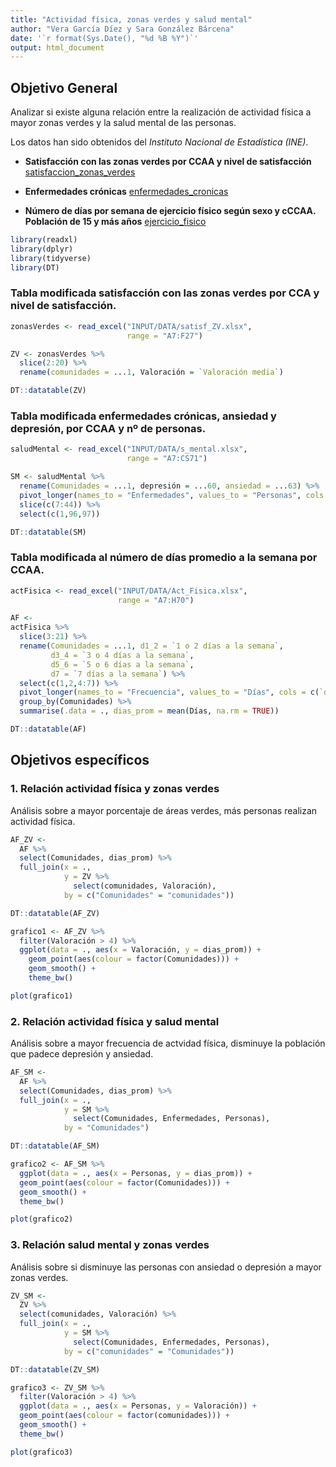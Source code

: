 ```yaml
---
title: "Actividad física, zonas verdes y salud mental"
author: "Vera García Díez y Sara González Bárcena"
date: '`r format(Sys.Date(), "%d %B %Y")`'
output: html_document
---
```






## Objetivo General
Analizar si existe alguna relación entre la realización de actividad física a mayor zonas verdes y la salud mental de las personas.

Los datos han sido obtenidos del *Instituto Nacional de Estadística (INE)*.

- **Satisfacción con las zonas verdes por CCAA y nivel de satisfacción **
[satisfaccion_zonas_verdes](https://www.ine.es/jaxi/Datos.htm?path=/t00/ICV/dim8/&file=82101.px)

- **Enfermedades crónicas**
[enfermedades_cronicas](https://www.ine.es/jaxiT3/Datos.htm?tpx=47669)

- **Número de días por semana de ejercicio físico según sexo y cCCAA. Población de 15 y más años**
[ejercicio_fisico](https://www.ine.es/jaxiT3/Datos.htm?tpx=47605)

```r
library(readxl)
library(dplyr)
library(tidyverse)
library(DT)
```

### Tabla modificada satisfacción con las zonas verdes por CCA y nivel de satisfacción.

```r
zonasVerdes <- read_excel("INPUT/DATA/satisf_ZV.xlsx", 
                          range = "A7:F27")
```

```r
ZV <- zonasVerdes %>% 
  slice(2:20) %>% 
  rename(comunidades = ...1, Valoración = `Valoración media`)

```

```r
DT::datatable(ZV)
```

### Tabla modificada enfermedades crónicas, ansiedad y depresión, por CCAA y nº de personas.

```r
saludMental <- read_excel("INPUT/DATA/s_mental.xlsx", 
                          range = "A7:CS71")
```

```r
SM <- saludMental %>% 
  rename(Comunidades = ...1, depresión = ...60, ansiedad = ...63) %>% 
  pivot_longer(names_to = "Enfermedades", values_to = "Personas", cols = c(depresión, ansiedad)) %>%
  slice(c(7:44)) %>% 
  select(c(1,96,97))

```

```r
DT::datatable(SM)
```


### Tabla modificada al número de días promedio a la semana por CCAA.
```r
actFisica <- read_excel("INPUT/DATA/Act_Fisica.xlsx", 
                        range = "A7:H70")
```

```r
AF <-
actFisica %>% 
  slice(3:21) %>% 
  rename(Comunidades = ...1, d1_2 = `1 o 2 días a la semana`, 
         d3_4 = `3 o 4 días a la semana`,
         d5_6 = `5 o 6 días a la semana`,
         d7 = `7 días a la semana`) %>% 
  select(c(1,2,4:7)) %>% 
  pivot_longer(names_to = "Frecuencia", values_to = "Días", cols = c(`d1_2`:`d7`)) %>% 
  group_by(Comunidades) %>% 
  summarise(.data = ., dias_prom = mean(Días, na.rm = TRUE))

```


```r
DT::datatable(AF)
```




## Objetivos específicos

### 1. Relación actividad física y zonas verdes
Análisis sobre a mayor porcentaje de áreas verdes, más personas realizan actividad física.


```r
AF_ZV <-  
  AF %>% 
  select(Comunidades, dias_prom) %>% 
  full_join(x = ., 
            y = ZV %>% 
              select(comunidades, Valoración),
            by = c("Comunidades" = "comunidades"))
```

```r
DT::datatable(AF_ZV)
```


```r
grafico1 <- AF_ZV %>% 
  filter(Valoración > 4) %>% 
  ggplot(data = ., aes(x = Valoración, y = dias_prom)) +
    geom_point(aes(colour = factor(Comunidades))) +
    geom_smooth() +
    theme_bw()
```

```r
plot(grafico1)
```


### 2. Relación actividad física y salud mental
Análisis sobre a mayor frecuencia de actvidad física, disminuye la población que padece depresión y ansiedad.


```r
AF_SM <-  
  AF %>% 
  select(Comunidades, dias_prom) %>% 
  full_join(x = ., 
            y = SM %>% 
              select(Comunidades, Enfermedades, Personas),
            by = "Comunidades")
```

```r
DT::datatable(AF_SM)
```

```r
grafico2 <- AF_SM %>% 
  ggplot(data = ., aes(x = Personas, y = dias_prom)) +
  geom_point(aes(colour = factor(Comunidades))) +
  geom_smooth() +
  theme_bw()
```

```r
plot(grafico2)
```



### 3. Relación salud mental y zonas verdes
Análisis sobre si disminuye las personas con ansiedad o depresión a mayor zonas verdes.
```r
ZV_SM <-  
  ZV %>% 
  select(comunidades, Valoración) %>% 
  full_join(x = ., 
            y = SM %>% 
              select(Comunidades, Enfermedades, Personas),
            by = c("comunidades" = "Comunidades"))


```

```r
DT::datatable(ZV_SM)
```

```r
grafico3 <- ZV_SM %>% 
  filter(Valoración > 4) %>% 
  ggplot(data = ., aes(x = Personas, y = Valoración)) +
  geom_point(aes(colour = factor(comunidades))) +
  geom_smooth() +
  theme_bw()

```

```r
plot(grafico3)
```

